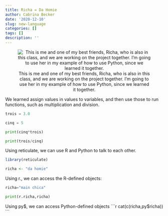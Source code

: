 ```yaml
---
title: Richa = Da Homie
author: Cabrina Becker
date: '2020-12-10'
slug: new-language
categories: []
tags: []
description: ''
---
```

<center>
![This is me and one of my best friends, Richa, who is also in this class, and we are working on the project together. I'm going to use her in my example of how to use Python, since we learned it together.](/post/2020-12-10-new-language_files/smallroach.jpg)

</center>




We learned assign values in values to variables, and then use those to run functions, such as multiplication and division.

```python
trois = 3.0

cinq = 5

print(cinq*trois)

print(trois/cinq)
```

Using reticulate, we can use R and Python to talk to each other.

```r
library(reticulate)

richa <- "da homie"
```

Using r., we can access the R-defined objects:
```python
richa="main chica"

print(r.richa,richa)

```

Using py$, we can access Python-defined objects
```r
cat(c(richa,py$richa))
```

